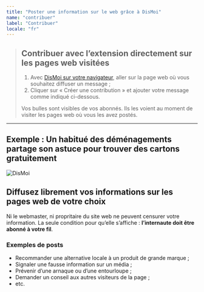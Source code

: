 ```yaml
---
title: "Poster une information sur le web grâce à DisMoi"
name: "contribuer"
label: "Contribuer"
locale: "fr"
---
```


> ## Contribuer avec l’extension directement sur les pages web visitées
>
> 1.  Avec <a href="https://www.dismoi.io/">DisMoi sur votre navigateur</a>, aller sur la page web où vous souhaitez diffuser un message ;
> 2.  Cliquer sur « Créer une contribution » et ajouter votre message comme indiqué ci-dessous.
>
> Vos bulles sont visibles de vos abonnés. Ils les voient au moment de visiter les pages web où vous les avez postés.

* * *

## Exemple : Un habitué des déménagements partage son astuce pour trouver des cartons gratuitement

![DisMoi](https://www.dismoi.io/wp-content/webp-express/webp-images/doc-root/wp-content/uploads/2020/06/bulle-carton-demenagement.png.webp)

## Diffusez librement vos informations sur les pages web de votre choix

Ni le webmaster, ni propritaire du site web ne peuvent censurer votre information. La seule condition pour qu’elle s’affiche : **l’internaute doit être abonné à votre fil**.

### Exemples de posts

* Recommander une alternative locale à un produit de grande marque ;
* Signaler une fausse information sur un média ;
* Prévenir d’une arnaque ou d’une entourloupe ;
* Demander un conseil aux autres visiteurs de la page ;
* etc.
